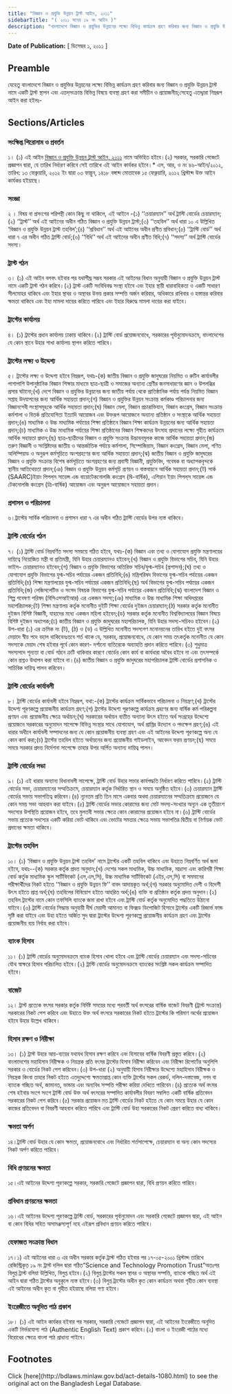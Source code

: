 ```yaml
---
title: "বিজ্ঞান ও প্রযুক্তি উন্নয়ন ট্রাস্ট আইন, ২০১১"
sidebarTitle: "( ২০১১ সনের ১৯ নং আইন )"
description: "বাংলাদেশে বিজ্ঞান ও প্রযুক্তির উন্নয়নের লক্ষ্যে বিভিন্ন কার্যক্রম গ্রহণ করিবার জন্য বিজ্ঞান ও প্রযুক্তি উন্নয়ন ট্রাস্ট নামে একটি ট্রাস্ট স্থাপন এবং এতদ্‌সংক্রান্ত বিভিন্ন বিষয়ে ব্যবস্থা গ্রহণকল্পে প্রণীত আইন"
---
```


**Date of Publication:** [ ডিসেম্বর ১, ২০১১ ]

## Preamble

যেহেতু বাংলাদেশে বিজ্ঞান ও প্রযুক্তির উন্নয়নের লক্ষ্যে বিভিন্ন কার্যক্রম গ্রহণ করিবার জন্য বিজ্ঞান ও প্রযুক্তি উন্নয়ন ট্রাস্ট নামে একটি ট্রাস্ট স্থাপন এবং এতদ্‌সংক্রান্ত বিভিন্ন বিষয়ে ব্যবস্থা গ্রহণ করা সমীচীন ও প্রয়োজনীয়;সেহেতু এতদ্দ্বারা নিম্নরূপ আইন করা হইলঃ-

## Sections/Articles

### সংক্ষিপ্ত শিরোনাম ও প্রবর্তন

১। (১) এই আইন [বিজ্ঞান ও প্রযুক্তি উন্নয়ন ট্রাস্ট আইন, ২০১১](/laws/volume-41/act-1080 "বিজ্ঞান ও প্রযুক্তি উন্নয়ন ট্রাস্ট আইন, ২০১১") নামে অভিহিত হইবে।(২) সরকার, সরকারি গেজেটে প্রজ্ঞাপন দ্বারা, যে তারিখ নির্ধারণ করিবে সেই তারিখে এই আইন কার্যকর হইবে।\* এস, আর, ও নং ৪৬-আইন/২০১২, তারিখ: ১৩ ফেব্রুয়ারি, ২০১২ ইং দ্বারা ০৩ ফাল্গুন, ১৪১৮ বঙ্গাব্দ মোতাবেক ১৫ ফেব্রুয়ারি, ২০১২ খ্রিস্টাব্দ উক্ত আইন কার্যকর হইয়াছে।

### সংজ্ঞা

২ । বিষয় বা প্রসংগের পরিপন্থী কোন কিছু না থাকিলে, এই আইনে -(১) ‘‘চেয়ারম্যান’’ অর্থ ট্রাস্টি বোর্ডের চেয়ারম্যান;(২) ‘‘ট্রাস্ট’’ অর্থ এই আইনের অধীন গঠিত বিজ্ঞান ও প্রযুক্তি উন্নয়ন ট্রাস্ট;(৩) ‘‘তহবিল’’ অর্থ ধারা ১০ এ উল্লিখিত ‘বিজ্ঞান ও প্রযুক্তি উন্নয়ন ট্রাস্ট তহবিল’;(৪) ‘‘প্রবিধান’’ অর্থ এই আইনের অধীন প্রণীত প্রবিধান;(৫) ‘‘ট্রাস্টি বোর্ড’’ অর্থ ধারা ৭ এর অধীন গঠিত ট্রাস্টি বোর্ড;(৬) ‘‘বিধি’’ অর্থ এই আইনের অধীন প্রণীত বিধি;(৭) ‘‘সদস্য’’ অর্থ ট্রাস্টি বোর্ডের সদস্য।

### ট্রাস্ট গঠন

৩। (১) এই আইন বলবৎ হইবার পর যথাশীঘ্র সম্ভব সরকার এই আইনের বিধান অনুযায়ী বিজ্ঞান ও প্রযুক্তি উন্নয়ন ট্রাস্ট নামে একটি ট্রাস্ট গঠন করিবে।(২) ট্রাস্ট একটি সংবিধিবদ্ধ সংস্থা হইবে এবং ইহার স্থায়ী ধারাবাহিকতা ও একটি সাধারণ সীলমোহর থাকিবে এবং ইহার স্থাবর ও অস্থাবর উভয় প্রকার সম্পত্তি অর্জন করিবার, অধিকারে রাখিবার ও হস্তান্তর করিবার ক্ষমতা থাকিবে এবং ইহা মামলা দায়ের করিতে পারিবে এবং ইহার বিরুদ্ধে মামলা দায়ের করা যাইবে।

### ট্রাস্টের কার্যালয়

৪। (১) ট্রাস্টের প্রধান কার্যালয় ঢাকায় থাকিবে।(২) ট্রাস্টি বোর্ড প্রয়োজনবোধে, সরকারের পূর্বানুমোদনক্রমে, বাংলাদেশের যে কোন স্থানে উহার শাখা কার্যালয় স্থাপন করিতে পারিবে।

### ট্রাস্টের লক্ষ্য ও উদ্দেশ্য

৫। ট্রাস্টের লক্ষ্য ও উদ্দেশ্য হইবে নিম্নরূপ, যথাঃ-(ক) জাতীয় বিজ্ঞান ও প্রযুক্তি জাদুঘরের নিয়মিত ও রুটিন কার্যাবলীর পাশাপাশি উপানুষ্ঠানিক বিজ্ঞান শিক্ষার মাধ্যমে ছাত্র-ছাত্রী ও সমাজের অন্যান্য শ্রেণীর জনসাধারণের জ্ঞান ও উপলব্ধির প্রসার ঘটানো;(খ) দেশে বিজ্ঞান ও প্রযুক্তির উন্নয়নের জন্য জাতীয় পর্যায় থেকে প্রাতিষ্ঠানিক পর্যায় পর্যন্ত নিয়মিত বিজ্ঞান সপ্তাহ উদযাপনের জন্য আর্থিক সহায়তা প্রদান;(গ) বিজ্ঞান ও প্রযুক্তির উন্নয়ন সংক্রান্ত কর্মকাণ্ড পরিচালনার জন্য বিজ্ঞানসেবী সংস্থাসমূহকে আর্থিক সহায়তা প্রদান;(ঘ) বিজ্ঞান মেলা, বিজ্ঞান প্রচারাভিযান, বিজ্ঞান কংগ্রেস, বিজ্ঞান সংক্রান্ত কর্মশালা ও বিতর্ক প্রতিযোগিতা ইত্যাদি আয়োজন এবং উক্তরূপ আয়োজনে অন্যান্য প্রতিষ্ঠান ও সংস্থাকে আর্থিক সহায়তা প্রদান;(ঙ) মাধ্যমিক ও উচ্চ মাধ্যমিক পর্যায়ের শিক্ষা প্রতিষ্ঠানে বিজ্ঞান শিক্ষা কার্যক্রম উন্নয়নের জন্য আর্থিক সহায়তা প্রদান;(চ) মাধ্যমিক ও উচ্চ মাধ্যমিক পর্যায়ের শিক্ষা প্রতিষ্ঠানের বিজ্ঞান শিক্ষকদের উৎসাহ প্রদানের লক্ষ্যে গৃহীত কার্যক্রমে আর্থিক সহায়তা প্রদান;(ছ) ছাত্র-ছাত্রীদের বিজ্ঞান ও প্রযুক্তি সংক্রান্ত উদ্ভাবনমূলক কাজে আর্থিক সহায়তা প্রদান;(জ) তরুণ বিজ্ঞানী ও সংশ্লিষ্টদের জাতীয় ও আন্তর্জাতিক পর্যায়ে কর্মশালা, সিম্পোজিয়াম, বিজ্ঞান কংগ্রেস, বিজ্ঞান মেলা, গণিত অলিম্পিয়াড ও অনুরূপ কর্মসূচিতে অংশগ্রহণের জন্য আর্থিক সহায়তা প্রদান;(ঝ) জাতীয় বিজ্ঞান ও প্রযুক্তি জাদুঘরের বিজ্ঞান ও প্রযুক্তি সংক্রান্ত বিশেষ কর্মসূচিতে অংশগ্রহণের জন্য প্রবাসী বিজ্ঞানী, প্রযুক্তিবিদ, গবেষক বা অধ্যাপকবৃন্দকে স্থানীয় আতিথেয়তা প্রদান;(ঞ) বিজ্ঞান ও প্রযুক্তি উন্নয়ন কর্মসূচি প্রণয়ন ও বাস্তবায়নে আর্থিক সহায়তা প্রদান;(ট) সার্ক (SAARC)ইয়াং পিপল্‌স সায়েন্স এন্ড বায়োটেকনোলজি কংগ্রেস (দ্বি-বার্ষিক), এশিয়ান ইয়াং পিপল্‌স সায়েন্স এন্ড টেকনোলজি কংগ্রেস (ত্রি-বার্ষিক) আয়োজন এবং অনুরূপ আয়োজনে সহায়তা প্রদান।

### প্রশাসন ও পরিচালনা

৬।ট্রাস্টের সার্বিক পরিচালনা ও প্রশাসন ধারা ৭ এর অধীন গঠিত ট্রাস্টি বোর্ডের উপর ন্যস্ত থাকিবে।

### ট্রাস্টি বোর্ডের গঠন

৭। (১) ট্রাস্টি বোর্ড নিম্নবর্ণিত সদস্য সমন্বয়ে গঠিত হইবে, যথাঃ-(ক) বিজ্ঞান এবং তথ্য ও যোগাযোগ প্রযুক্তি মন্ত্রণালয়ের দায়িত্বে নিয়োজিত মন্ত্রী বা প্রতিমন্ত্রী, যিনি উহার চেয়ারম্যানও হইবেন;(খ) বিজ্ঞান ও প্রযুক্তি বিভাগের সচিব, যিনি উহার ভাইস- চেয়ারম্যানও হইবেন;(গ) বিজ্ঞান ও প্রযুক্তি বিভাগের অতিরিক্ত সচিব/যুগ্ম-সচিব (প্রশাসন);(ঘ) তথ্য ও যোগাযোগ প্রযুক্তি বিভাগের যুগ্ম-সচিব পর্যায়ের একজন প্রতিনিধি;(ঙ) মন্ত্রিপরিষদ বিভাগের যুগ্ম-সচিব পর্যায়ের একজন প্রতিনিধি;(চ) শিক্ষা মন্ত্রণালয়ের যুগ্ম-সচিব পর্যায়ের একজন প্রতিনিধি;(ছ) অর্থ বিভাগের যুগ্ম-সচিব পর্যায়ের একজন প্রতিনিধি;(জ) লেজিসলেটিভ ও সংসদ বিষয়ক বিভাগের যুগ্ম-সচিব পর্যায়ের একজন প্রতিনিধি;(ঝ) বাংলাদেশ বিজ্ঞান ও শিল্প গবেষণা পরিষদ (বিসিএসআইআর) এর একজন সদস্য;(ঞ) মাধ্যমিক ও উচ্চ মাধ্যমিক শিক্ষা অধিদপ্তরের মহাপরিচালক;(ট) শিক্ষা মন্ত্রণালয় কর্তৃক মনোনীত দুইটি শিক্ষা বোর্ডের দুইজন চেয়ারম্যান;(ঠ) সরকার কর্তৃক মনোনীত দুইজন বিশিষ্ট বিজ্ঞানী, যাহাদের মধ্যে একজন মহিলা হইবেন;(ড) সরকার কর্তৃক মনোনীত বিশ্ববিদ্যালয়ের বিজ্ঞান বিষয়ে বিশিষ্ট দুইজন অধ্যাপক;(ঢ) জাতীয় বিজ্ঞান ও প্রযুক্তি জাদুঘরের মহাপরিচালক, যিনি উহার সদস্য-সচিবও হইবেন।(২) উপ-ধারা (১) এর ক্রমিক নং (ট), (ঠ) ও (ড) এ উল্লিখিত মনোনীত সদস্যগণ মনোনয়নের তারিখ হইতে দুই বৎসর মেয়াদে স্বীয় পদে বহাল থাকিবেনঃতবে শর্ত থাকে যে, সরকার, প্রয়োজনবোধে, যে কোন সময় তৎকর্তৃক মনোনীত যে কোন সদস্যকে মেয়াদ শেষ হইবার পূর্বে কোন কারণ- দর্শানো ব্যতিরেকে অব্যাহতি প্রদান করিতে পারিবে।(৩) শুধুমাত্র সদস্যপদে শূন্যতা বা বোর্ড গঠনে ক্রটি থাকিবার কারণে বোর্ডের কোন কার্য বা কার্যধারা অবৈধ হইবে না এবং তৎসম্পর্কে কোন প্রশ্নও উত্থাপন করা যাইবে না।(৪) জাতীয় বিজ্ঞান ও প্রযুক্তি জাদুঘরের মহাপরিচালক ট্রাস্টি বোর্ডের প্রশাসনিক ও সাচিবিক দায়িত্ব পালন করিবেন।

### ট্রাস্টি বোর্ডের কার্যাবলী

৮। ট্রাস্টি বোর্ডের কার্যাবলী হইবে নিম্নরূপ, যথা:-(ক) ট্রাস্টের কার্যক্রম সার্বিকভাবে পরিচালনা ও নিয়ন্ত্রণ;(খ) ট্রাস্টের উদ্দেশ্য পূরণকল্পে প্রয়োজনীয় কার্যক্রম গ্রহণ;(গ) ট্রাস্টের উদ্দেশ্য পূরণকল্পে কার্যক্রম গ্রহণের জন্য বার্ষিক কর্ম পরিকল্পনা প্রণয়ন এবং প্রয়োজনীয় ক্ষেত্রে অর্থায়ন;(ঘ) সরকারের অর্থায়ন ব্যতীত অন্যান্য উৎস হইতে অর্থ সংগ্রহের উদ্দেশ্যে প্রয়োজনে সরকারের অনুমোদন সাপেক্ষে বিভিন্ন সংস্থার সাথে যোগাযোগ, অর্থ প্রাপ্তির উদ্যোগ ও পদক্ষেপ গ্রহণ;(ঙ) এই ধারার অধীনে কার্যাবলী সম্পাদনের জন্য যে কোন প্রয়োজনীয় ব্যবস্থা গ্রহণ এবং এই আইনের উদ্দেশ্য পূরণকল্পে অন্য যে কোন কার্য করা;(চ) ট্রাস্টের তহবিল হইতে অর্থায়নের জন্য প্রয়োজনীয় গাইডলাইন, আবেদন ফরম প্রণয়ন;(ছ) সময়ে সময়ে সরকার প্রদত্ত নির্দেশনা সাপেক্ষে তাহার উপর অর্পিত অন্যান্য দায়িত্ব পালন।

### ট্রাস্টি বোর্ডের সভা

৯। (১) এই ধারার অন্যান্য বিধানাবলী সাপেক্ষে, ট্রাস্টি বোর্ড উহার সভার কার্যপদ্ধতি নির্ধারণ করিতে পারিবে।(২) ট্রাস্টি বোর্ডের সভা, চেয়ারম্যানের সম্মতিক্রমে, চেয়ারম্যান কর্তৃক নির্ধারিত স্থান ও সময়ে অনুষ্ঠিত হইবে।(৩) চেয়ারম্যান ট্রাস্টি বোর্ডের সভায় সভাপতিত্ব করিবেন।(৪) ন্যূনতম প্রতি তিন মাসে একবার অথবা চেয়ারম্যানের সম্মতিক্রমে প্রয়োজনে যে কোন সময় সভা আহবান করা যাইবে।(৫) ট্রাস্টি বোর্ডের সভার কোরামের জন্য মোট সদস্য-সংখ্যার অন্যূন এক তৃতীয়াংশ সদস্যের উপস্থিতি প্রয়োজন হইবে, তবে মুলতবী সভার ক্ষেত্রে কোন কোরামের প্রয়োজন হইবে না।(৬) ট্রাস্টি বোর্ডের সভায় প্রত্যেক সদস্যের একটি করিয়া ভোট থাকিবে এবং ভোটের সমতার ক্ষেত্রে সভায় সভাপতির দ্বিতীয় বা নির্ণায়ক ভোট প্রদানের ক্ষমতা থাকিবে।

### ট্রাস্টের তহবিল

১০। (১) ‘বিজ্ঞান ও প্রযুক্তি উন্নয়ন ট্রাস্ট তহবিল’ নামে ট্রাস্টের একটি তহবিল থাকিবে এবং উহাতে নিম্নবর্ণিত অর্থ জমা হইবে, যথাঃ--(ক) সরকার কর্তৃক প্রদত্ত অনুদান;(খ) দেশের সকল মাধ্যমিক, উচ্চ মাধ্যমিক, মাদ্রাসা এবং কারিগরী শিক্ষা বোর্ড কর্তৃক মাধ্যমিক স্কুল সার্টিফিকেট (এস,এস,সি), উচ্চ মাধ্যমিক সার্টিফিকেট (এইচ,এস,সি) বা সমমানের পরীক্ষার্থীদের নিকট হইতে ‘‘বিজ্ঞান ও প্রযুক্তি উন্নয়ন ফি’’ বাবদ আদায়কৃত অর্থ;(গ) সরকার অনুমোদিত দেশী ও বিদেশী উৎস হইতে প্রাপ্ত অর্থ;(ঘ) তহবিলের বিনিয়োগ হইতে আহরিত অর্থ;(ঙ) ব্যক্তি বা প্রতিষ্ঠান কর্তৃক প্রদত্ত অনুদান।(২) তহবিল ট্রাস্টের নামে কোন তফসিলি ব্যাংকে জমা রাখা হইবে এবং ট্রাস্টি বোর্ড কর্তৃক অনুমোদিত পদ্ধতিতে উঠানো যাইবে।(৩) ট্রাস্টি বোর্ডের সিদ্ধান্ত অনুযায়ী দীর্ঘ মেয়াদী আমানত বা ফিক্সড ডিপোজিট হিসাবে ট্রাস্টের একটি রিজার্ভ ফান্ড সৃষ্টি করা যাইবে এবং উহা হইতে অর্জিত সুদ দ্বারা ট্রাস্টের উদ্দেশ্য পূরণকল্পে প্রয়োজনীয় কার্যক্রম গ্রহণ এবং ট্রাস্টের প্রয়োজনীয় ব্যয় নির্বাহ করা হইবে।

### ব্যাংক হিসাব

১১। (১) ট্রাস্টি বোর্ডের অনুমোদনক্রমে ব্যাংক হিসাব খোলা হইবে এবং ট্রাস্টি বোর্ডের চেয়ারম্যান এবং সদস্য-সচিবের যৌথ স্বাক্ষরে হিসাব পরিচালিত হইবে।(২) ট্রাস্টি বোর্ডের অনুমোদনক্রমে ব্যাংকের সংশ্লিষ্ট সকল কার্যক্রম সম্পাদিত হইবে।

### বাজেট

১২। ট্রাস্ট প্রত্যেক বৎসর সরকার কর্তৃক নির্দিষ্ট সময়ের মধ্যে পরবর্তী অর্থ বৎসরের বার্ষিক বাজেট বিবরণী (ট্রাস্ট সংক্রান্ত) সরকারের নিকট পেশ করিবে এবং উহাতে উক্ত অর্থ বৎসরে সরকারের নিকট হইতে ট্রাস্টের কি পরিমাণ অর্থের প্রয়োজন হইবে উহার উল্লেখ থাকিবে।

### হিসাব রক্ষণ ও নিরীক্ষা

১৩। (১) ট্রাস্ট উহার আয়-ব্যয়ের যথাযথ হিসাব রক্ষণ করিবে এবং হিসাবের বার্ষিক বিবরণী প্রস্তুত করিবে।(২) বাংলাদেশের মহাহিসাব নিরীক্ষক ও নিয়ন্ত্রক প্রতি বৎসর ট্রাস্টের হিসাব নিরীক্ষা করিবেন এবং নিরীক্ষা রিপোর্টের অনুলিপি সরকার ও বোর্ডের নিকট পেশ করিবেন।(৩) উপ-ধারা (২) অনুযায়ী হিসাব নিরীক্ষার উদ্দেশ্যে মহাহিসাব নিরীক্ষক ও নিয়ন্ত্রক কিংবা তাহার নিকট হইতে এতদুদ্দেশ্যে ক্ষমতাপ্রাপ্ত কোন ব্যক্তি ট্রাস্টের সকল রেকর্ড, দলিল-দস্তাবেজ, নগদ বা ব্যাংকে গচ্ছিত অর্থ, জামানত, ভান্ডার এবং অন্যবিধ সম্পত্তি পরীক্ষা করিয়া দেখিতে পারিবেন।(৪) প্রত্যেক অর্থ বৎসর শেষ হইবার সংগে সংগে ট্রাস্টি বোর্ড উক্ত অর্থ বৎসরের সম্পাদিত কার্যাবলীর বিবরণ সম্বলিত একটি বার্ষিক প্রতিবেদন সরকারের নিকট পেশ করিবে।(৫) সরকার প্রয়োজন মত ট্রাস্টি বোর্ডের নিকট হইতে যে কোন সময়ে উহার যে কোন কাজের প্রতিবেদন বা বিবরণী আহবান করিতে পারিবে এবং ট্রাস্টি বোর্ড উহা সরকারের নিকট প্রেরণ করিতে বাধ্য থাকিবে।

### ক্ষমতা অর্পণ

১৪।ট্রাস্টি বোর্ড উহার যে কোন ক্ষমতা, প্রয়োজনবোধে এবং নির্ধারিত শর্তসাপেক্ষে, চেয়ারম্যান বা অন্য কোন সদস্যের নিকট অর্পণ করিতে পারিবে।

### বিধি প্রণয়নের ক্ষমতা

১৫।এই আইনের উদ্দেশ্য পূরণকল্পে সরকার, সরকারি গেজেটে প্রজ্ঞাপন দ্বারা, বিধি প্রণয়ন করিতে পারিবে।

### প্রবিধান প্রণয়নের ক্ষমতা

১৬।এই আইনের উদ্দেশ্য পূরণকল্পে ট্রাস্টি বোর্ড, সরকারের পূর্বানুমোদন এবং সরকারি গেজেটে প্রজ্ঞাপন দ্বারা, এই আইন বা কোন বিধির সহিত অসামঞ্জস্যপূর্ণ নহে এইরূপ প্রবিধান প্রণয়ন করিতে পারিবে।

### হেফাজত সংক্রান্ত বিধান

১৭।১) এই আইনের ধারা ৩ এর অধীন সরকার কর্তৃক ট্রাস্ট গঠিত হইবার পর ১৭-০৫-২০০১ খ্রিস্টাব্দ তারিখে রেজিস্ট্রিকৃত ১৯ নং ট্রাস্ট দলিল দ্বারা গঠিত”Science and Technology Promotion Trust”অতঃপর বিলুপ্ত ট্রাস্ট বলিয়া উল্লিখিত, বিলুপ্ত হইবে।(২) বিলুপ্ত ট্রাস্টের সকল স্থাবর ও অস্থাবর সম্পত্তি, ব্যাংকে গচ্ছিত অর্থ এই আইন দ্বারা গঠিত ট্রাস্টের অনুকূলে ন্যস্ত হইবে।(৩) বিলুপ্ত ট্রাস্টের অধীন কৃত কোন কার্যক্রম অথবা গৃহীত কোন ব্যবস্থা এই আইনের অধীন কৃত বা গৃহীত হইয়াছে বলিয়া গণ্য হইবে।

### ইংরেজীতে অনূদিত পাঠ প্রকাশ

১৮। (১) এই আইন কার্যকর হইবার পর সরকার, সরকারি গেজেটে প্রজ্ঞাপন দ্বারা, এই আইনের ইংরেজীতে অনূদিত একটি নির্ভরযোগ্য পাঠ (Authentic English Text) প্রকাশ করিবে।(২) বাংলা ও ইংরেজী পাঠের মধ্যে বিরোধের ক্ষেত্রে বাংলা পাঠ প্রাধান্য পাইবে।

## Footnotes

<Note>
  Click [here](http://bdlaws.minlaw.gov.bd/act-details-1080.html) to see the original act on the Bangladesh Legal Database.
</Note>
